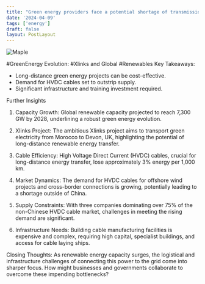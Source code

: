 ```yaml
---
title: "Green energy providers face a potential shortage of transmission cables | FT Rethink"
date: '2024-04-09'
tags: ['energy']
draft: false
layout: PostLayout
---
```


<div className="flex justify-center">
  <div className="my-1 w-full px-2 xl:my-1 xl:w-1/2 xl:px-2">
    <img src="https://img.youtube.com/vi/ysEAQAmU63Y/0.jpg" alt="Maple" className="mx-auto h-58 w-auto" />
  </div>
</div>

#GreenEnergy Evolution: #Xlinks and Global #Renewables
Key Takeaways:
- Long-distance green energy projects can be cost-effective.
- Demand for HVDC cables set to outstrip supply.
- Significant infrastructure and training investment required.

Further Insights
1. Capacity Growth:
Global renewable capacity projected to reach 7,300 GW by 2028, underlining a robust green energy evolution.

2. Xlinks Project:
The ambitious Xlinks project aims to transport green electricity from Morocco to Devon, UK, highlighting the potential of long-distance renewable energy transfer.

3. Cable Efficiency:
High Voltage Direct Current (HVDC) cables, crucial for long-distance energy transfer, lose approximately 3% energy per 1,000 km.

4. Market Dynamics:
The demand for HVDC cables for offshore wind projects and cross-border connections is growing, potentially leading to a shortage outside of China.

5. Supply Constraints:
With three companies dominating over 75% of the non-Chinese HVDC cable market, challenges in meeting the rising demand are significant.

6. Infrastructure Needs:
Building cable manufacturing facilities is expensive and complex, requiring high capital, specialist buildings, and access for cable laying ships.

Closing Thoughts:
As renewable energy capacity surges, the logistical and infrastructure challenges of connecting this power to the grid come into sharper focus. How might businesses and governments collaborate to overcome these impending bottlenecks?
